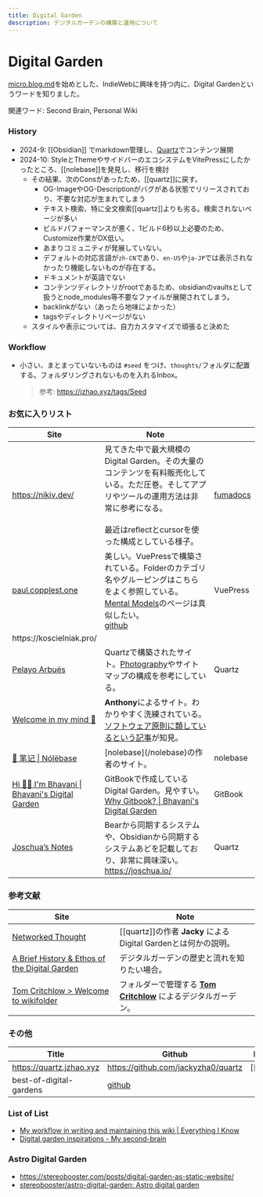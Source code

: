 ```yaml
---
title: Digital Garden
description: デジタルガーデンの構築と運用について
---
```


# Digital Garden

[micro.blog.md](micro.blog.md "mention")を始めとした、IndieWebに興味を持つ内に、Digital Gardenというワードを知りました。

関連ワード: Second Brain, Personal Wiki

### History

* 2024-9: \[\[Obsidian]] でmarkdown管理し、[Quartz](https://github.com/jackyzha0/quartz)でコンテンツ展開
* 2024-10: StyleとThemeやサイドバーのエコシステムをVitePressにしたかったところ、\[\[nolebase]]を発見し、移行を検討
  * その結果、次のConsがあったため、\[\[quartz]]に戻す。
    * OG-ImageやOG-Descriptionがバグがある状態でリリースされており、不要な対応が生まれてしまう
    * テキスト検索、特に全文検索\[\[quartz]]よりも劣る。検索されないページが多い
    * ビルドパフォーマンスが悪く、1ビルド6秒以上必要のため、Customize作業がDX低い。
    * あまりコミュニティが発展していない。
    * デフォルトの対応言語が`zh-CN`であり、`en-US`や`ja-JP`では表示されなかったり機能しないものが存在する。
    * ドキュメントが英語でない
    * コンテンツディレクトリがrootであるため、obsidianのvaultsとして扱うとnode\_modules等不要なファイルが展開されてしまう。
    * backlinkがない（あったら地味によかった）
    * tagsやディレクトリページがない
  * スタイルや表示については、自力カスタマイズで頑張ると決めた

### Workflow

*   小さい、まとまっていないものは `#seed` をつけ、`thoughts/`フォルダに配置する。フォルダリングされないものを入れるInbox。

    > 参考: https://jzhao.xyz/tags/Seed

### お気に入りリスト

<table><thead><tr><th>Site</th><th width="416.85546875">Note</th><th></th></tr></thead><tbody><tr><td><a href="https://nikiv.dev/">https://nikiv.dev/</a></td><td>見てきた中で最大規模のDigital Garden。その大量のコンテンツを有料販売化している。ただ圧巻。そしてアプリやツールの運用方法は非常に参考になる。<br><br>最近はreflectとcursorを使った構成としている様子。</td><td><a href="https://fumadocs.vercel.app">fumadocs</a></td></tr><tr><td><a href="https://paul.copplest.one/">paul.copplest.one</a></td><td>美しい。VuePressで構築されている。Folderのカテゴリ名やグルーピングはこちらをよく参照している。<br><a href="https://paul.copplest.one/knowledge/levels/">Mental Models</a>のページは真似したい。<br><a href="https://github.com/kiwicopple/paul.copplest.one/blob/master/docs/README.md">github</a></td><td>VuePress</td></tr><tr><td>https://koscielniak.pro/</td><td></td><td></td></tr><tr><td><a href="https://www.pelayoarbues.com/">Pelayo Arbués</a></td><td>Quartzで構築されたサイト。<a href="https://www.pelayoarbues.com/photography/">Photography</a>やサイトマップの構成を参考にしている。</td><td>Quartz</td></tr><tr><td><a href="https://anthonyamar.fr/Welcome+in+my+mind+%F0%9F%A7%A0">Welcome in my mind 🧠</a></td><td><strong>Anthony</strong>によるサイト。わかりやすく洗練されている。<br><a href="https://anthonyamar.fr/Digital+garden/Software+design+principles+applied+to+digital+gardening">ソフトウェア原則に類しているという記事</a>が知見。</td><td></td></tr><tr><td><a href="https://nolebase.ayaka.io/%E7%AC%94%E8%AE%B0/">📒 笔记 | Nólëbase</a></td><td>[nolebase](/nolebase)の作者のサイト。</td><td>nolebase</td></tr><tr><td><a href="https://www.bhavaniravi.com/">Hi 👋🏻 I'm Bhavani | Bhavani's Digital Garden</a></td><td>GitBookで作成しているDigital Garden。見やすい。<a href="https://www.bhavaniravi.com/readme/why-gitbook">Why Gitbook? | Bhavani's Digital Garden</a></td><td>GitBook</td></tr><tr><td><a href="https://notes.joschua.io/">Joschua’s Notes</a></td><td>Bearから同期するシステムや、Obsidianから同期するシステムあどを記載しており、非常に興味深い。<br><a href="https://joschua.io/">https://joschua.io/</a></td><td>Quartz</td></tr></tbody></table>

### 参考文献

| Site                                                                                       | Note                                                                   |
| ------------------------------------------------------------------------------------------ | ---------------------------------------------------------------------- |
| [Networked Thought](https://jzhao.xyz/posts/networked-thought)                             | \[\[quartz]]の作者 **Jacky** によるDigital Gardenとは何かの説明。                    |
| [A Brief History & Ethos of the Digital Garden](https://maggieappleton.com/garden-history) | デジタルガーデンの歴史と流れを知りたい場合。                                                 |
| [Tom Critchlow > Welcome to wikifolder](https://tomcritchlow.com/wiki/)                    | フォルダーで管理する [**Tom Critchlow**](https://tomcritchlow.com/) によるデジタルガーデン。 |

### その他

| Title                    | Github                                                                           | Notes      |
| ------------------------ | -------------------------------------------------------------------------------- | ---------- |
| https://quartz.jzhao.xyz | https://github.com/jackyzha0/quartz                                              | \[\[quar]] |
| best-of-digital-gardens  | [github](https://github.com/lyz-code/best-of-digital-gardens?tab=readme-ov-file) |            |

### List of List

* [My workflow in writing and maintaining this wiki | Everything I Know](https://wiki.nikiv.dev/other/wiki-workflow)
* [Digital garden inspirations - My second-brain](https://anthonyamar.fr/Digital+garden/Digital+garden+inspirations)

### Astro Digital Garden

* https://stereobooster.com/posts/digital-garden-as-static-website/
* [stereobooster/astro-digital-garden: Astro digital garden](https://github.com/stereobooster/astro-digital-garden)
